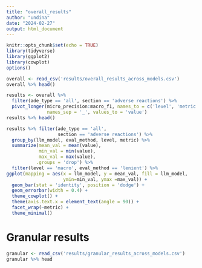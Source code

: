 ```yaml
---
title: "overall_results"
author: "undina"
date: "2024-02-27"
output: html_document
---
```


```r
knitr::opts_chunk$set(echo = TRUE)
library(tidyverse)
library(ggplot2)
library(cowplot)
options()

```

```r
overall <- read_csv('results/overall_results_across_models.csv')
overall %>% head()
```


```r
results <- overall %>%
  filter(ade_type == 'all', section == 'adverse reactions') %>%
  pivot_longer(micro_precision:macro_f1, names_to = c('level', 'metric'),
               names_sep = '_', values_to = 'value')
results %>% head()
```


```r
results %>% filter(ade_type == 'all',
                   section == 'adverse reactions') %>%
  group_by(llm_model, eval_method, level, metric) %>%
  summarize(mean_val = mean(value), 
            min_val = min(value),
            max_val = max(value),
           .groups = 'drop') %>% 
  filter(level == 'macro', eval_method == 'lenient') %>%
ggplot(mapping = aes(x = llm_model, y = mean_val, fill = llm_model,
                     ymin=min_val, ymax =max_val)) +
  geom_bar(stat = 'identity', position = 'dodge') +
  geom_errorbar(width = 0.4) + 
  theme_cowplot() +
  theme(axis.text.x = element_text(angle = 90)) +
  facet_wrap(~metric) +
  theme_minimal() 
```

# Granular results

```r
granular <- read_csv('results/granular_results_across_models.csv')
granular %>% head
```




